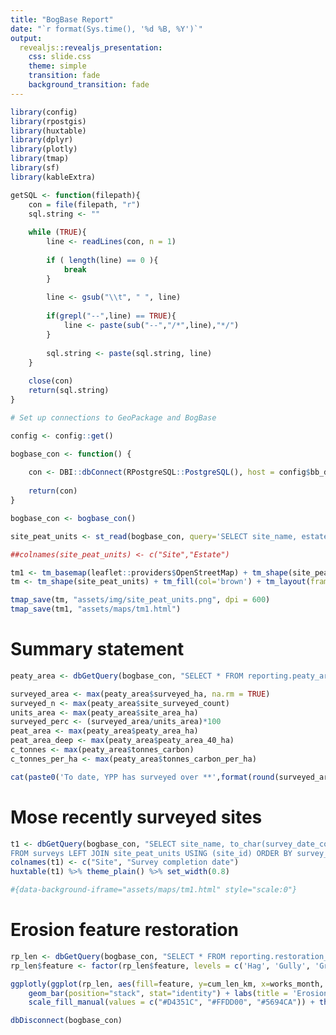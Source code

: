 ```yaml
---
title: "BogBase Report"
date: "`r format(Sys.time(), '%d %B, %Y')`"
output:
  revealjs::revealjs_presentation:
    css: slide.css
    theme: simple
    transition: fade
    background_transition: fade
---
```


```r
library(config)
library(rpostgis)
library(huxtable)
library(dplyr)
library(plotly)
library(tmap)
library(sf)
library(kableExtra)

getSQL <- function(filepath){
    con = file(filepath, "r")
    sql.string <- ""
    
    while (TRUE){
        line <- readLines(con, n = 1)
        
        if ( length(line) == 0 ){
            break
        }
        
        line <- gsub("\\t", " ", line)
        
        if(grepl("--",line) == TRUE){
            line <- paste(sub("--","/*",line),"*/")
        }
        
        sql.string <- paste(sql.string, line)
    }
    
    close(con)
    return(sql.string)
}

# Set up connections to GeoPackage and BogBase

config <- config::get()

bogbase_con <- function() {
    
    con <- DBI::dbConnect(RPostgreSQL::PostgreSQL(), host = config$bb_db$host, dbname = config$bb_db$dbname, user = Sys.info()[["user"]])
    
    return(con)
}

bogbase_con <- bogbase_con()
```

```r

site_peat_units <- st_read(bogbase_con, query='SELECT site_name, estate_name, geom FROM site_peat_units LEFT JOIN reference.ref_estates USING (estate_id)')

##colnames(site_peat_units) <- c("Site","Estate")

tm1 <- tm_basemap(leaflet::providers$OpenStreetMap) + tm_shape(site_peat_units) + tm_fill(id="site_name", col = "red")
tm <- tm_shape(site_peat_units) + tm_fill(col='brown') + tm_layout(frame = FALSE, bg.color = "transparent", outer.margins = 0.2)

tmap_save(tm, "assets/img/site_peat_units.png", dpi = 600)
tmap_save(tm1, "assets/maps/tm1.html")

```

# Summary statement {data-transition="slide-in fade-out" .el-selection}

```r
peaty_area <- dbGetQuery(bogbase_con, "SELECT * FROM reporting.peaty_area")

surveyed_area <- max(peaty_area$surveyed_ha, na.rm = TRUE)
surveyed_n <- max(peaty_area$site_surveyed_count)
units_area <- max(peaty_area$site_area_ha)
surveyed_perc <- (surveyed_area/units_area)*100
peat_area <- max(peaty_area$peaty_area_ha)
peat_area_deep <- max(peaty_area$peaty_area_40_ha)
c_tonnes <- max(peaty_area$tonnes_carbon)
c_tonnes_per_ha <- max(peaty_area$tonnes_carbon_per_ha)

cat(paste0('To date, YPP has surveyed over **',format(round(surveyed_area,0),big.mark=",", trim=TRUE),' ha** of peatland on **',surveyed_n,'** unique sites. With an estimated total of **',format(round(units_area,0),big.mark=",", trim=TRUE),' ha** of peat units to investigate in our project area, YPP has surveyed **',round(surveyed_perc,0),'%** of the area so far. Based on previous surveys, YPP estimates that by the time we survey all **', format(round(units_area,0),big.mark=",", trim=TRUE),' ha**, we expect **',format(round(peat_area,0),big.mark=",", trim=TRUE),'**ha to be actual peaty soils with **',format(round(peat_area_deep,0),big.mark=",", trim=TRUE),' ha** classed as deep peat (\u226540cm). We estimate that, all peaty soils within our project area have locked away a huge **',format(round(c_tonnes,0),big.mark=",", trim=TRUE) ,' tonnes of carbon** which gives an average of **',format(round(c_tonnes_per_ha,0),big.mark=",", trim=TRUE),' tonnes of carbon** per hectare - one of the densest terrestrial carbon stores of any habitat!'))

```

# Mose recently surveyed sites {data-transition="slide-in fade-out"}

```r
t1 <- dbGetQuery(bogbase_con, "SELECT site_name, to_char(survey_date_complete, 'dd Mon YYYY') survey_complete
FROM surveys LEFT JOIN site_peat_units USING (site_id) ORDER BY survey_date_complete desc LIMIT 5;")
colnames(t1) <- c("Site", "Survey completion date")
huxtable(t1) %>% theme_plain() %>% set_width(0.8)

#{data-background-iframe="assets/maps/tm1.html" style="scale:0"}
```

## {data-background="assets/img/site_peat_units.png" data-background-size="contain"}

## {data-background-iframe="assets/maps/tm1.html"}

# Erosion feature restoration {data-transition="slide-in fade-out" .el-selection}

```r
rp_len <- dbGetQuery(bogbase_con, "SELECT * FROM reporting.restoration_cumulative_works_length_bar")
rp_len$feature <- factor(rp_len$feature, levels = c('Hag', 'Gully', 'Grip'))

ggplotly(ggplot(rp_len, aes(fill=feature, y=cum_len_km, x=works_month, text = sprintf('%s: %s km', feature, round(cum_len_km,0)))) +
    geom_bar(position="stack", stat="identity") + labs(title = 'Erosion features restored', x = 'Date', y='Cumulative length (km)', fill = "") +
    scale_fill_manual(values = c("#D4351C", "#FFDD00", "#5694CA")) + theme_classic())
```

```r
dbDisconnect(bogbase_con)
```

